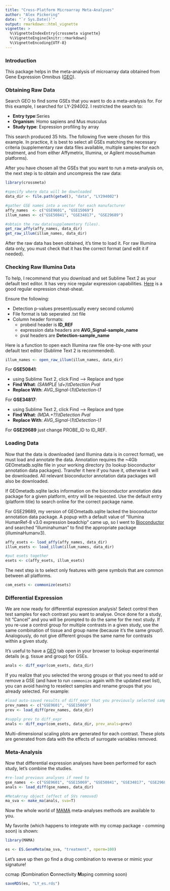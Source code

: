 ```yaml
---
title: "Cross-Platform Microarray Meta-Analyses"
author: "Alex Pickering"
date: "`r Sys.Date()`"
output: rmarkdown::html_vignette
vignette: >
  %\VignetteIndexEntry{crossmeta vignette}
  %\VignetteEngine{knitr::rmarkdown}
  %\VignetteEncoding{UTF-8}
---
```


### Introduction
This package helps in the meta-analysis of microarray data obtained from Gene
Expression Omnibus ([GEO](http://www.ncbi.nlm.nih.gov/gds/)).

### Obtaining Raw Data
Search GEO to find some GSEs that you want to do a meta-analysis for. For
this example, I searched for LY-294002. I restricted the search to:

* **Entry type**:Series
* **Organism**: Homo sapiens and Mus musculus
* **Study type**: Expression profiling by array

This search produced 35 hits. The following five were chosen for this example.
In practice, it is best to select all GSEs matching the necessary criteria
(supplementary raw data files available, multiple samples for each treatment,
and from either Affymetrix, Illumina, or Agilent mouse/human platforms).

After you have chosen all the GSEs that you want to run a meta-analysis on,
the next step is to obtain and uncompress the raw data:

```r
library(crossmeta)

#specify where data will be downloaded
data_dir <- file.path(getwd(), "data", "LY294002")

#gather GSE names into a vector for each manufacturer
affy_names  <- c("GSE9601", "GSE15069")
illum_names <- c("GSE50841", "GSE34817", "GSE29689")

#obtain the raw data(supplementary files).
get_raw_affy(affy_names, data_dir)
get_raw_illum(illum_names, data_dir)

```

After the raw data has been obtained, it's time to load it. For raw Illumina
data only, you must check that it has the correct format (and edit it if needed).

### Checking Raw Illumina Data
To help, I recommend that you download and set Sublime Text 2 as your default
text editor. It has very nice regular expression capabilities.
[Here](https://www.cheatography.com/davechild/cheat-sheets/regular-expressions/)
is a good regular expression cheat-sheat.

Ensure the following:

  * Detection p-values present(usually every second column)
  * File format is tab seperated .txt file
  * Column header formats:
    * probeid header is __ID_REF__
    * expression data headers are __AVG_Signal-sample_name__
    * pval headers are __Detection-sample_name__

Here is a function to open each Illumina raw file one-by-one with your default
text editor (Sublime Text 2 is recommended).
```r
illum_names <- open_raw_illum(illum_names, data_dir)
```

For **GSE50841**:

  * using Sublime Text 2, click Find --> Replace and type
  * __Find What__: _(SAMPLE \\d+)\\tDetection Pval_
  * __Replace With__: _AVG_Signal-\\1\\tDetection-\\1_


For **GSE34817**:

  * using Sublime Text 2, click Find --> Replace and type
  * __Find What__: _(MDA.+?)\\tDetection Pval_
  * __Replace With__: _AVG_Signal-\\1\\tDetection-\\1_

For **GSE29689** just change PROBE_ID to ID_REF.

### Loading Data

Now that the data is downloaded (and Illumina data is in correct format), we
must load and annotate the data. Annotation requires the ~4Gb GEOmetadb.sqlite 
file in your working directory (to lookup bioconductor annotation data packages).
Transfer it here if you have it, otherwise it will be downloaded. All
relevant bioconductor annotation data packages will also be downloaded. 

If GEOmetadb.sqlite lacks information on the bioconductor annotation data package
for a given platform, entry will be requested. Use the default entry (platform title)
to search online for the correct package name. 

For GSE29689, my version of GEOmetadb.sqlite lacked the bioconductor annotation 
data package. A popup with a default value of "Illumina HumanRef-8 v3.0 
expression beadchip" came up, so I went to [Bioconductor](https://bioconductor.org/)
and searched "illuminahuman" to find the appropriate package (illuminaHumanv3).


```r
affy_esets <- load_affy(affy_names, data_dir)
illum_esets <- load_illum(illum_names, data_dir)

#put esets together
esets <- c(affy_esets, illum_esets)
```

The next step is to select only features with gene symbols that are common 
between all platforms.

```r
com_esets <- commonize(esets)
```

### Differential Expression

We are now ready for differential expression analysis! Select control then test
samples for each contrast you want to analyse. Once done for a study, hit "Cancel"
and you will be prompted to do the same for the next study. If you re-use a 
control group for multiple contrasts in a given study, use the same combination
of tissue and group name (because it's the same group!). Analogously, do not give 
different groups the same name for contrasts within a given study.

It's useful to have a [GEO](http://www.ncbi.nlm.nih.gov/geo/) tab open in your
browser to lookup experimental details (e.g. tissue and group) for GSEs.

```r
anals <- diff_expr(com_esets, data_dir)
```

If you realize that you selected the wrong groups or that you need to add or remove
a GSE (and have to run `commonize` again with the updated eset list), you can 
avoid having to reselect samples and rename groups that you already selected.
For example:

```r
#load auto-saved results of diff_expr that you previously selected samples for
prev_names <- c("GSE9601", "GSE15069")
prev <- load_diff(prev_names, data_dir)

#supply prev to diff_expr
anals <- diff_expr(com_esets, data_dir, prev_anals=prev)
```

Multi-dimensional scaling plots are generated for each contrast. These plots
are generated from data with the effects of surrogate variables removed.

### Meta-Analysis

Now that differential expression analyses have been performed for each study,
let's combine the studies.

```r
#re-load previous analyses if need to
gse_names  <- c("GSE9601", "GSE15069", "GSE50841", "GSE34817", "GSE29689")
anals <- load_diff(gse_names, data_dir)

#MetaArray object (effect of SVs removed)
ma_sva <- make_ma(anals, sva=T)
```

Now the whole world of [MAMA](http://is.muni.cz/www/184415/MAMA_full.pdf) 
meta-analyses methods are available to you.

My favorite (which happens to integrate with my ccmap package - comming soon)
is shown:

```r
library(MAMA)

es <- ES.GeneMeta(ma_sva, "treatment", nperm=100)
```

Let's save up then go find a drug combination to reverse or mimic your signature!

ccmap (**C**ombination **C**onnectivity **M**aping comming soon)

```r
saveRDS(es, "LY_es.rds")
```

